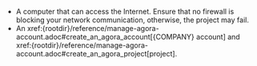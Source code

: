 - A computer that can access the Internet.
  Ensure that no firewall is blocking your network communication, otherwise, the project may fail.
- An xref:{rootdir}/reference/manage-agora-account.adoc#create_an_agora_account[{COMPANY} account] and xref:{rootdir}/reference/manage-agora-account.adoc#create_an_agora_project[project].
